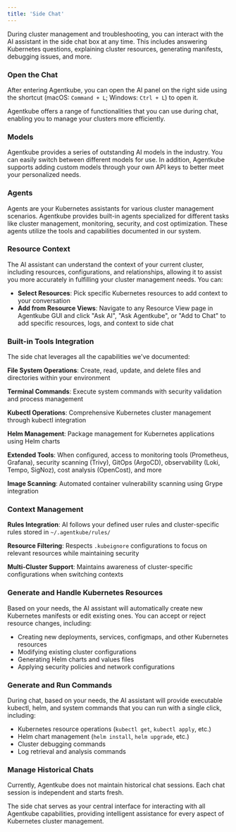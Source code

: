 ```yaml
---
title: 'Side Chat'
---
```


During cluster management and troubleshooting, you can interact with the AI assistant in the side chat box at any time. This includes answering Kubernetes questions, explaining cluster resources, generating manifests, debugging issues, and more.

### Open the Chat

After entering Agentkube, you can open the AI panel on the right side using the shortcut (macOS: `Command + L`; Windows: `Ctrl + L`) to open it.


Agentkube offers a range of functionalities that you can use during chat, enabling you to manage your clusters more efficiently.

### Models

Agentkube provides a series of outstanding AI models in the industry. You can easily switch between different models for use. In addition, Agentkube supports adding custom models through your own API keys to better meet your personalized needs.

### Agents

Agents are your Kubernetes assistants for various cluster management scenarios. Agentkube provides built-in agents specialized for different tasks like cluster management, monitoring, security, and cost optimization. These agents utilize the tools and capabilities documented in our system.

### Resource Context

The AI assistant can understand the context of your current cluster, including resources, configurations, and relationships, allowing it to assist you more accurately in fulfilling your cluster management needs. You can:

- **Select Resources**: Pick specific Kubernetes resources to add context to your conversation
- **Add from Resource Views**: Navigate to any Resource View page in Agentkube GUI and click "Ask AI", "Ask Agentkube", or "Add to Chat" to add specific resources, logs, and context to side chat

### Built-in Tools Integration

The side chat leverages all the capabilities we've documented:

**File System Operations**: Create, read, update, and delete files and directories within your environment

**Terminal Commands**: Execute system commands with security validation and process management

**Kubectl Operations**: Comprehensive Kubernetes cluster management through kubectl integration

**Helm Management**: Package management for Kubernetes applications using Helm charts

**Extended Tools**: When configured, access to monitoring tools (Prometheus, Grafana), security scanning (Trivy), GitOps (ArgoCD), observability (Loki, Tempo, SigNoz), cost analysis (OpenCost), and more

**Image Scanning**: Automated container vulnerability scanning using Grype integration

### Context Management

**Rules Integration**: AI follows your defined user rules and cluster-specific rules stored in `~/.agentkube/rules/`

**Resource Filtering**: Respects `.kubeignore` configurations to focus on relevant resources while maintaining security

**Multi-Cluster Support**: Maintains awareness of cluster-specific configurations when switching contexts

### Generate and Handle Kubernetes Resources

Based on your needs, the AI assistant will automatically create new Kubernetes manifests or edit existing ones. You can accept or reject resource changes, including:

- Creating new deployments, services, configmaps, and other Kubernetes resources
- Modifying existing cluster configurations
- Generating Helm charts and values files
- Applying security policies and network configurations

### Generate and Run Commands

During chat, based on your needs, the AI assistant will provide executable kubectl, helm, and system commands that you can run with a single click, including:

- Kubernetes resource operations (`kubectl get`, `kubectl apply`, etc.)
- Helm chart management (`helm install`, `helm upgrade`, etc.)
- Cluster debugging commands
- Log retrieval and analysis commands

### Manage Historical Chats

Currently, Agentkube does not maintain historical chat sessions. Each chat session is independent and starts fresh.

The side chat serves as your central interface for interacting with all Agentkube capabilities, providing intelligent assistance for every aspect of Kubernetes cluster management.